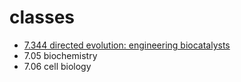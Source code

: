# classes

- [7.344 directed evolution: engineering biocatalysts](https://ocw.mit.edu/courses/biology/7-344-directed-evolution-engineering-biocatalysts-spring-2008/index.htm)
- 7.05 biochemistry
- 7.06 cell biology
